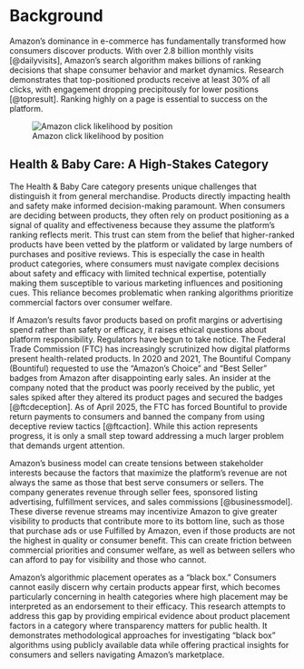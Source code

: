 # Background

Amazon’s dominance in e-commerce has fundamentally transformed how consumers discover products. With over 2.8 billion monthly visits [@dailyvisits], Amazon’s search algorithm makes billions of ranking decisions that shape consumer behavior and market dynamics. Research demonstrates that top-positioned products receive at least 30% of all clicks, with engagement dropping precipitously for lower positions [@topresult]. Ranking highly on a page is essential to success on the platform.

![Amazon click likelihood by position](images/amazon_click-likelihood_by_position.png){#fig-top-clicks}

## Health & Baby Care: A High-Stakes Category

The Health & Baby Care category presents unique challenges that distinguish it from general merchandise. Products directly impacting health and safety make informed decision-making paramount. When consumers are deciding between products, they often rely on product positioning as a signal of quality and effectiveness because they assume the platform’s ranking reflects merit. This trust can stem from the belief that higher-ranked products have been vetted by the platform or validated by large numbers of purchases and positive reviews. This is especially the case in health product categories, where consumers must navigate complex decisions about safety and efficacy with limited technical expertise, potentially making them susceptible to various marketing influences and positioning cues. This reliance becomes problematic when ranking algorithms prioritize commercial factors over consumer welfare.

If Amazon’s results favor products based on profit margins or advertising spend rather than safety or efficacy, it raises ethical questions about platform responsibility. Regulators have begun to take notice. The Federal Trade Commission (FTC) has increasingly scrutinized how digital platforms present health-related products. In 2020 and 2021, The Bountiful Company (Bountiful) requested to use the “Amazon’s Choice” and “Best Seller” badges from Amazon after disappointing early sales. An insider at the company noted that the product was poorly received by the public, yet sales spiked after they altered its product pages and secured the badges [@ftcdeception]. As of April 2025, the FTC has forced Bountiful to provide return payments to consumers and banned the company from using deceptive review tactics [@ftcaction]. While this action represents progress, it is only a small step toward addressing a much larger problem that demands urgent attention.

Amazon’s business model can create tensions between stakeholder interests because the factors that maximize the platform’s revenue are not always the same as those that best serve consumers or sellers. The company generates revenue through seller fees, sponsored listing advertising, fulfillment services, and sales commissions [@businessmodel]. These diverse revenue streams may incentivize Amazon to give greater visibility to products that contribute more to its bottom line, such as those that purchase ads or use Fulfilled by Amazon, even if those products are not the highest in quality or consumer benefit. This can create friction between commercial priorities and consumer welfare, as well as between sellers who can afford to pay for visibility and those who cannot.

Amazon’s algorithmic placement operates as a “black box.” Consumers cannot easily discern why certain products appear first, which becomes particularly concerning in health categories where high placement may be interpreted as an endorsement to their efficacy. This research attempts to address this gap by providing empirical evidence about product placement factors in a category where transparency matters for public health. It demonstrates methodological approaches for investigating “black box” algorithms using publicly available data while offering practical insights for consumers and sellers navigating Amazon’s marketplace.
